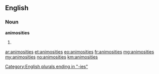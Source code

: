 ==English==

===Noun===
'''animosities'''

#{{plural of|[[animosity]]}}

[[Category:English plurals ending in "-ies"]]

[[ar:animosities]]
[[et:animosities]]
[[eo:animosities]]
[[fr:animosities]]
[[mg:animosities]]
[[my:animosities]]
[[no:animosities]]
[[km:animosities]]